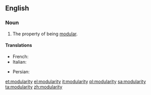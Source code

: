 ==English==
{{wikipedia}}

===Noun===
{{en-noun|~|modularities}}

# The property of being [[modular]].

====Translations====
{{trans-top|property of being modular}}
* French: {{t+|fr|modularité}}
* Italian: {{t|it|modularità|f}}
{{trans-mid}}
* Persian: {{t|fa|مدولاریته|tr=modularite|sc=fa-Arab}}
{{trans-bottom}}

[[et:modularity]]
[[el:modularity]]
[[it:modularity]]
[[pl:modularity]]
[[sa:modularity]]
[[ta:modularity]]
[[zh:modularity]]